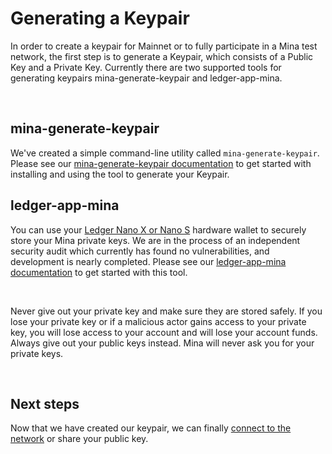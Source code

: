
# Generating a Keypair


In order to create a keypair for Mainnet or to fully participate in a Mina test network, the first step is to generate a Keypair, which consists of a Public Key and a Private Key. Currently there are two supported tools for generating keypairs mina-generate-keypair and ledger-app-mina.

<br />

## mina-generate-keypair

We've created a simple command-line utility called `mina-generate-keypair`. Please see our [mina-generate-keypair documentation](/docs/keypair/mina-generate-keypair) to get started with installing and using the tool to generate your Keypair.

## ledger-app-mina 

You can use your [Ledger Nano X or Nano S](https://www.ledger.com/) hardware wallet to securely store your Mina private keys. We are in the process of an independent security audit which currently has found no vulnerabilities, and development is nearly completed. Please see our [ledger-app-mina documentation](/docs/keypair/ledger-app-mina) to get started with this tool.

<br />

<Alert kind="warning">

Never give out your private key and make sure they are stored safely. If you lose your private key or if a malicious actor gains access to your private key, you will lose access to your account and will lose your account funds. Always give out your public keys instead. Mina will never ask you for your private keys.

</Alert>

<br />

## Next steps

Now that we have created our keypair, we can finally [connect to the network](/docs/connecting) or share your public key.
